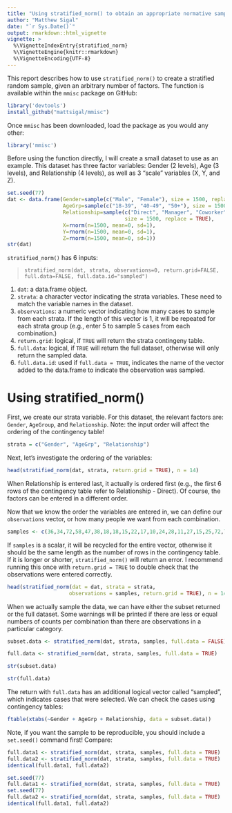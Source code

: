 ```yaml
---
title: "Using stratified_norm() to obtain an appropriate normative sample"
author: "Matthew Sigal"
date: "`r Sys.Date()`"
output: rmarkdown::html_vignette
vignette: >
  %\VignetteIndexEntry{stratified_norm}
  %\VignetteEngine{knitr::rmarkdown}
  %\VignetteEncoding{UTF-8}
---
```


This report describes how to use `stratified_norm()` to create a stratified random sample, given an arbitrary number of factors.  The function is available within the `mmisc` package on GitHub:

```r
library('devtools')
install_github("mattsigal/mmisc")
```

Once `mmisc` has been downloaded, load the package as you would any other:

```r
library('mmisc')
```

Before using the function directly, I will create a small dataset to use as an example.  This dataset has three factor variables: Gender (2 levels), Age (3 levels), and Relationship (4 levels), as well as 3 "scale" variables (X, Y, and Z).

```r
set.seed(77)
dat <- data.frame(Gender=sample(c("Male", "Female"), size = 1500, replace = TRUE),
                  AgeGrp=sample(c("18-39", "40-49", "50+"), size = 1500, replace = TRUE),
                  Relationship=sample(c("Direct", "Manager", "Coworker", "Friend"), 
                                      size = 1500, replace = TRUE),
                  X=rnorm(n=1500, mean=0, sd=1),
                  Y=rnorm(n=1500, mean=0, sd=1),
                  Z=rnorm(n=1500, mean=0, sd=1))
str(dat)
```

`stratified_norm()` has 6 inputs: 

> `stratified_norm(dat, strata, observations=0, return.grid=FALSE, full.data=FALSE, full.data.id="sampled")`

1) `dat`: a data.frame object.
2) `strata`: a character vector indicating the strata variables. These need to match the variable names in the dataset.
3) `observations`: a numeric vector indicating how many cases to sample from each strata. If the length of this vector is 1, it will be repeated for each strata group (e.g., enter 5 to sample 5 cases from each combination.)
4) `return.grid`: logical, if `TRUE` will return the strata contingeny table.
5) `full.data`: logical, if `TRUE` will return the full dataset, otherwise will only return the sampled data.
6) `full.data.id`: used if `full.data = TRUE`, indicates the name of the vector added to the data.frame to indicate the observation was sampled.

# Using stratified_norm()

First, we create our strata variable.  For this dataset, the relevant factors are: `Gender`, `AgeGroup`, and `Relationship`.  Note: the input order will affect the ordering of the contingency table!

```r
strata = c("Gender", "AgeGrp", "Relationship")
```

Next, let's investigate the ordering of the variables:

```r
head(stratified_norm(dat, strata, return.grid = TRUE), n = 14)
```

When Relationship is entered last, it actually is ordered first (e.g., the first 6 rows of the contingency table refer to Relationship - Direct).  Of course, the factors can be entered in a different order.  

Now that we know the order the variables are entered in, we can define our `observations` vector, or how many people we want from each combination.

```r
samples <- c(36,34,72,58,47,38,18,18,15,22,17,10,24,28,11,27,15,25,72,70,52,43,21,27)
```

If `samples` is a scalar, it will be recycled for the entire vector, otherwise it should be the same length as the number of rows in the contingency table. If it is longer or shorter, `stratified_norm()` will return an error.  I recommend running this once with `return.grid = TRUE` to double check that the observations were entered correctly.

```r
head(stratified_norm(dat = dat, strata = strata,
                    observations = samples, return.grid = TRUE), n = 14)
```

When we actually sample the data, we can have either the subset returned or the full dataset. Some warnings will be printed if there are less or equal numbers of counts per combination than there are observations in a particular category.

```r
subset.data <- stratified_norm(dat, strata, samples, full.data = FALSE)

full.data <- stratified_norm(dat, strata, samples, full.data = TRUE)

str(subset.data)

str(full.data)
```

The return with `full.data` has an additional logical vector called "sampled", which indicates cases that were selected.  We can check the cases using contingency tables:

```r
ftable(xtabs(~Gender + AgeGrp + Relationship, data = subset.data))
```

Note, if you want the sample to be reproducible, you should include a `set.seed()` command first! Compare:

```r
full.data1 <- stratified_norm(dat, strata, samples, full.data = TRUE)
full.data2 <- stratified_norm(dat, strata, samples, full.data = TRUE)
identical(full.data1, full.data2)

set.seed(77)
full.data1 <- stratified_norm(dat, strata, samples, full.data = TRUE)
set.seed(77)
full.data2 <- stratified_norm(dat, strata, samples, full.data = TRUE)
identical(full.data1, full.data2)
```
